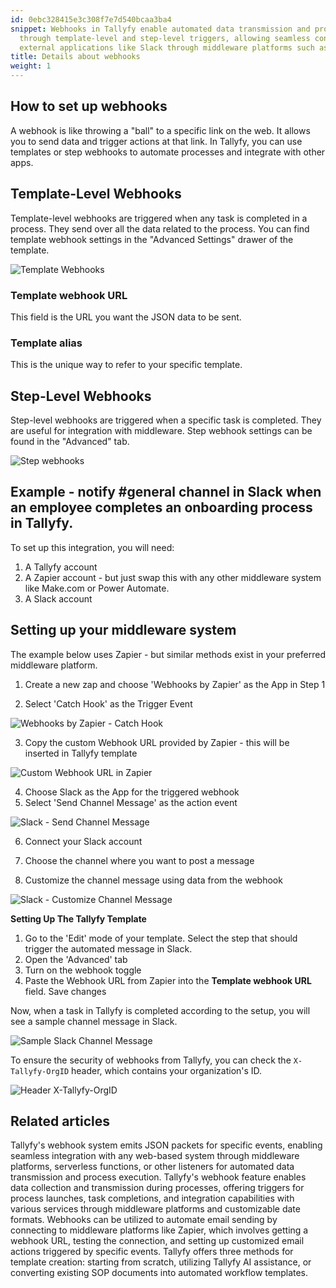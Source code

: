 ```yaml
---
id: 0ebc328415e3c308f7e7d540bcaa3ba4
snippet: Webhooks in Tallyfy enable automated data transmission and process integration
  through template-level and step-level triggers, allowing seamless connection with
  external applications like Slack through middleware platforms such as Zapier.
title: Details about webhooks
weight: 1
---
```


## How to set up webhooks

A webhook is like throwing a "ball" to a specific link on the web. It allows you to send data and trigger actions at that link. In Tallyfy, you can use templates or step webhooks to automate processes and integrate with other apps.

## Template-Level Webhooks

Template-level webhooks are triggered when any task is completed in a process. They send over all the data related to the process. You can find template webhook settings in the "Advanced Settings" drawer of the template.

![Template Webhooks](https://screenshots.tallyfy.com/tallyfy%2Fpro%2Fdesktop-light-template-webhooks.png)

### Template webhook URL

This field is the URL you want the JSON data to be sent.

### Template alias

This is the unique way to refer to your specific template.

## Step-Level Webhooks

Step-level webhooks are triggered when a specific task is completed. They are useful for integration with middleware. Step webhook settings can be found in the "Advanced" tab.

![Step webhooks](https://screenshots.tallyfy.com/tallyfy%2Fpro%2Fdesktop-light-step-webhook.png)

## Example - notify #general channel in Slack when an employee completes an onboarding process in Tallyfy.

To set up this integration, you will need:

1. A Tallyfy account
2. A Zapier account - but just swap this with any other middleware system like Make.com or Power Automate.
3. A Slack account

## Setting up your middleware system

The example below uses Zapier - but similar methods exist in your preferred middleware platform.

1. Create a new zap and choose 'Webhooks by Zapier' as the App in Step 1

2. Select 'Catch Hook' as the Trigger Event

![Webhooks by Zapier - Catch Hook](https://screenshots.tallyfy.com/file-keKVUbxSVx.png)

3. Copy the custom Webhook URL provided by Zapier - this will be inserted in Tallyfy template

![Custom Webhook URL in Zapier](https://screenshots.tallyfy.com/file-fql8JmHkcV.png)

4. Choose Slack as the App for the triggered webhook
5. Select 'Send Channel Message' as the action event

![Slack - Send Channel Message](https://screenshots.tallyfy.com/file-VKfh08LN9D.png)

6. Connect your Slack account

7. Choose the channel where you want to post a message
8. Customize the channel message using data from the webhook

![Slack - Customize Channel Message](https://screenshots.tallyfy.com/file-fmk7snOjfe.png)

**Setting Up The Tallyfy Template**

1. Go to the 'Edit' mode of your template. Select the step that should trigger the automated message in Slack.
2. Open the 'Advanced' tab
3. Turn on the webhook toggle
4. Paste the Webhook URL from Zapier into the **Template webhook URL** field. Save changes

Now, when a task in Tallyfy is completed according to the setup, you will see a sample channel message in Slack.

![Sample Slack Channel Message](https://screenshots.tallyfy.com/file-T9dKncA7bl.png)

To ensure the security of webhooks from Tallyfy, you can check the `X-Tallyfy-OrgID` header, which contains your organization's ID.

![Header X-Tallyfy-OrgID](https://screenshots.tallyfy.com/file-g5qdMzYyEK.png)


## Related articles
<CardGrid>
<LinkTitleCard header="<b>Integrations > Webhooks</b>" href="/products/pro/integrations/webhooks/" > Tallyfy's webhook system emits JSON packets for specific events, enabling seamless integration with any web-based system through middleware platforms, serverless functions, or other listeners for automated data transmission and process execution. </LinkTitleCard>
<LinkTitleCard header="<b>Webhooks > Webhook scenarios</b>" href="/products/pro/integrations/webhooks/how-can-i-use-tallyfys-webhooks-feature/" > Tallyfy's webhook feature enables data collection and transmission during processes, offering triggers for process launches, task completions, and integration capabilities with various services through middleware platforms and customizable date formats. </LinkTitleCard>
<LinkTitleCard header="<b>Webhooks > Send emails using webhooks</b>" href="/products/pro/integrations/webhooks/how-can-i-send-emails-using-webhooks-in-tallyfy/" > Webhooks can be utilized to automate email sending by connecting to middleware platforms like Zapier, which involves getting a webhook URL, testing the connection, and setting up customized email actions triggered by specific events. </LinkTitleCard>
<LinkTitleCard header="<b>Templates > Create a template</b>" href="/products/pro/documenting/templates/create-template/" > Tallyfy offers three methods for template creation: starting from scratch, utilizing Tallyfy AI assistance, or converting existing SOP documents into automated workflow templates. </LinkTitleCard>
</CardGrid>